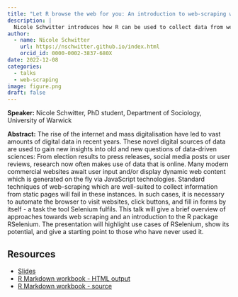 ```yaml
---
title: "Let R browse the web for you: An introduction to web-scraping with RSelenium"
description: |
  Nicole Schwitter introduces how R can be used to collect data from web pages.
author:
  - name: Nicole Schwitter
    url: https://nschwitter.github.io/index.html
    orcid_id: 0000-0002-3837-680X
date: 2022-12-08
categories:
  - talks
  - web-scraping
image: figure.png
draft: false
---
```


**Speaker:**
Nicole Schwitter, PhD student, Department of Sociology, University of Warwick

**Abstract:**
The rise of the internet and mass digitalisation have led to vast amounts of digital data in recent years. These novel digital sources of data are used to gain new insights into old and new questions of data-driven sciences: From election results to press releases, social media posts or user reviews, research now often makes use of data that is online. Many modern commercial websites await user input and/or display dynamic web content which is generated on the fly via JavaScript technologies. Standard techniques of web-scraping which are well-suited to collect information from static pages will fail in these instances. In such cases, it is necessary to automate the browser to visit websites, click buttons, and fill in forms by itself - a task the tool Selenium fulfils. This talk will give a brief overview of approaches towards web scraping and an introduction to the R package RSelenium. The presentation will highlight use cases of RSelenium, show its potential, and give a starting point to those who have never used it.


## Resources

* [Slides](resources/RSelenium_slides.pdf){target="_blank"}
* [R Markdown workbook - HTML output](resources/RSelenium.html){target="_blank"}
* [R Markdown workbook - source](https://github.com/nschwitter/RSelenium-warwick/blob/main/RSelenium.Rmd){target="_blank"}